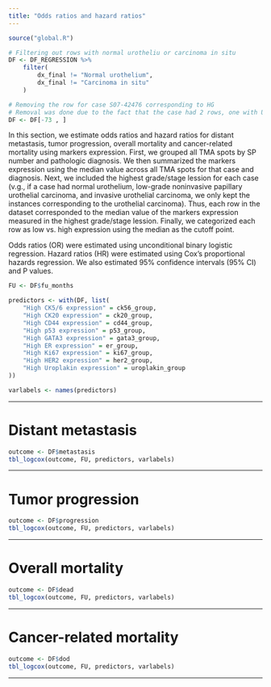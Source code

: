 ```yaml
---
title: "Odds ratios and hazard ratios"
---
```


```r
source("global.R")

# Filtering out rows with normal urotheliu or carcinoma in situ
DF <- DF_REGRESSION %>% 
    filter(
        dx_final != "Normal urothelium",
        dx_final != "Carcinoma in situ"
    )

# Removing the row for case S07-42476 corresponding to HG
# Removal was done due to the fact that the case had 2 rows, one with UC and the other with HG, and only UC was required for analysis
DF <- DF[-73 , ]
```

In this section, we estimate odds ratios and hazard ratios for distant metastasis, tumor progression, overall mortality and cancer-related mortality using markers expression. First, we grouped all TMA spots by SP number and pathologic diagnosis. We then summarized the markers expression using the median value across all TMA spots for that case and diagnosis. Next, we included the highest grade/stage lession for each case (v.g., if a case had normal urothelium, low-grade noninvasive papillary urothelial carcinoma, and invasive urothelial carcinoma, we only kept the instances corresponding to the urothelial carcinoma). Thus, each row in the dataset corresponded to the median value of the markers expression measured in the highest grade/stage lession. Finally, we categorized each row as low vs. high expression using the median as the cutoff point.

Odds ratios (OR) were estimated using unconditional binary logistic regression. Hazard ratios (HR) were estimated using Cox's proportional hazards regression. We also estimated 95% confidence intervals (95% CI) and P values.

```r
FU <- DF$fu_months

predictors <- with(DF, list(
    "High CK5/6 expression" = ck56_group,
    "High CK20 expression" = ck20_group,
    "High CD44 expression" = cd44_group,
    "High p53 expression" = p53_group,
    "High GATA3 expression" = gata3_group,
    "High ER expression" = er_group,
    "High Ki67 expression" = ki67_group,
    "High HER2 expression" = her2_group,
    "High Uroplakin expression" = uroplakin_group
))

varlabels <- names(predictors)
```


***

# **Distant metastasis**
```r
outcome <- DF$metastasis
tbl_logcox(outcome, FU, predictors, varlabels)
```

***

# **Tumor progression**
```r
outcome <- DF$progression
tbl_logcox(outcome, FU, predictors, varlabels)
```

***

# **Overall mortality**
```r
outcome <- DF$dead
tbl_logcox(outcome, FU, predictors, varlabels)
```

***

# **Cancer-related mortality**
```r
outcome <- DF$dod
tbl_logcox(outcome, FU, predictors, varlabels)
```

***
